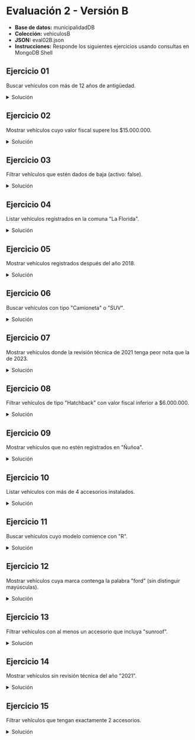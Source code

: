 
# Evaluación 2 - Versión B

- **Base de datos:** municipalidadDB
- **Colección:** vehiculosB
- **JSON:** <ExternalLink href='/inacap/ti3v32/data/eval02B.json'>eval02B.json</ExternalLink>
- **Instrucciones:** Responde los siguientes ejercicios usando consultas en MongoDB Shell

## Ejercicio 01
Buscar vehículos con más de 12 años de antigüedad.

<details>
    <summary>Solución</summary>
```js
db.vehiculosB.find({
  año: { $lt: 2013 }
})
```
</details>

## Ejercicio 02
Mostrar vehículos cuyo valor fiscal supere los \$15.000.000.

<details>
    <summary>Solución</summary>
```js
db.vehiculosB.find({
  valor_fiscal: { $gt: 15000000 }
})
```
</details>

## Ejercicio 03
Filtrar vehículos que estén dados de baja (activo: false).

<details>
    <summary>Solución</summary>
```js
db.vehiculosB.find({
  activo: false
})
```
</details>

## Ejercicio 04
Listar vehículos registrados en la comuna "La Florida".

<details>
    <summary>Solución</summary>
```js
db.vehiculosB.find({
  comuna: "La Florida"
})
```
</details>

## Ejercicio 05
Mostrar vehículos registrados después del año 2018.

<details>
    <summary>Solución</summary>
```js
db.vehiculosB.find({
  fecha_registro: { $gt: "2018-12-31" }
})
```
</details>

## Ejercicio 06
Buscar vehículos con tipo "Camioneta" o "SUV".

<details>
    <summary>Solución</summary>
```js
db.vehiculosB.find({
  tipo: { $in: ["Camioneta", "SUV"] }
})
```
</details>

## Ejercicio 07
Mostrar vehículos donde la revisión técnica de 2021 tenga peor nota que la de 2023.

<details>
    <summary>Solución</summary>
```js
db.vehiculosB.find({
  $expr: {
    $lt: ["$revisiones.2021", "$revisiones.2023"]
  }
})
```
</details>

## Ejercicio 08
Filtrar vehículos de tipo "Hatchback" con valor fiscal inferior a \$6.000.000.

<details>
    <summary>Solución</summary>
```js
db.vehiculosB.find({
  tipo: "Hatchback",
  valor_fiscal: { $lt: 6000000 }
})
```
</details>

## Ejercicio 09
Mostrar vehículos que no estén registrados en "Ñuñoa".

<details>
    <summary>Solución</summary>
```js
db.vehiculosB.find({
  comuna: {$nin: ["Ñuñoa"]}
})
```
</details>

## Ejercicio 10
Listar vehículos con más de 4 accesorios instalados.

<details>
    <summary>Solución</summary>
```js
db.vehiculosB.find({
  $expr: {
    $gt: [{$size: "$accesorios"}, 4]
  }
})
```
</details>

## Ejercicio 11
Buscar vehículos cuyo modelo comience con "R".

<details>
    <summary>Solución</summary>
```js
db.vehiculosB.find({
  modelo: /^R/
})
```
</details>

## Ejercicio 12
Mostrar vehículos cuya marca contenga la palabra "ford" (sin distinguir mayúsculas).

<details>
    <summary>Solución</summary>
```js
db.vehiculosB.find({
  marca: /ford/i
})
```
</details>

## Ejercicio 13
Filtrar vehículos con al menos un accesorio que incluya "sunroof".

<details>
    <summary>Solución</summary>
```js
db.vehiculosB.find({
  accesorios: /sunroof/
})
```
</details>

## Ejercicio 14
Mostrar vehículos sin revisión técnica del año "2021".

<details>
    <summary>Solución</summary>
```js
db.vehiculosB.find({
  $or: [
    {"revisiones.2021": {$exists: false}},
    {"revisiones.2021": null}
  ]
})
```
</details>

## Ejercicio 15
Filtrar vehículos que tengan exactamente 2 accesorios.

<details>
    <summary>Solución</summary>
```js
db.vehiculosB.find({
  $expr: {
    $eq: [{$size: "$accesorios"}, 2]
  }
})
```
</details>